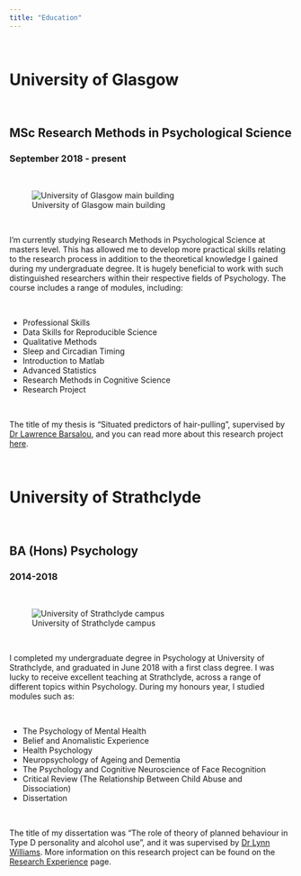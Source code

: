 ```yaml
---
title: "Education"
---
```


&nbsp;
&nbsp;

# University of Glasgow

&nbsp;

## MSc Research Methods in Psychological Science
### September 2018 - present

&nbsp;
&nbsp;

![University of Glasgow main building](images/glasgowuni.jpg)

&nbsp;
&nbsp;

I'm currently studying Research Methods in Psychological Science at masters level. This has allowed me to develop more practical skills relating to the research process in addition to the theoretical knowledge I gained during my undergraduate degree. It is hugely beneficial to work with such distinguished researchers within their respective fields of Psychology. The course includes a range of modules, including:

&nbsp;

* Professional Skills
* Data Skills for Reproducible Science
* Qualitative Methods
* Sleep and Circadian Timing
* Introduction to Matlab
* Advanced Statistics
* Research Methods in Cognitive Science
* Research Project

&nbsp;
        
The title of my thesis is "Situated predictors of hair-pulling", supervised by [Dr Lawrence Barsalou](http://barsaloulab.org/lab-members/lawrence-barsalou/), and you can read more about this research project [here](researchexperience.html).

&nbsp;
&nbsp;
&nbsp;

# University of Strathclyde

&nbsp;

## BA (Hons) Psychology
### 2014-2018

&nbsp;
&nbsp;

![University of Strathclyde campus](images/strath.jpg)

&nbsp;
&nbsp;

I completed my undergraduate degree in Psychology at University of Strathclyde, and graduated in June 2018 with a first class degree. I was lucky to receive excellent teaching at Strathclyde, across a range of different topics within Psychology. During my honours year, I studied modules such as:

&nbsp;

* The Psychology of Mental Health
* Belief and Anomalistic Experience
* Health Psychology
* Neuropsychology of Ageing and Dementia
* The Psychology and Cognitive Neuroscience of Face Recognition
* Critical Review (The Relationship Between Child Abuse and Dissociation)
* Dissertation

&nbsp;
        
The title of my dissertation was "The role of theory of planned behaviour in Type D personality and alcohol use", and it was supervised by [Dr Lynn Williams](https://www.strath.ac.uk/staff/williamslynndr/). More information on this research project can be found on the  [Research Experience](researchexperience) page.

&nbsp;
&nbsp;
&nbsp;